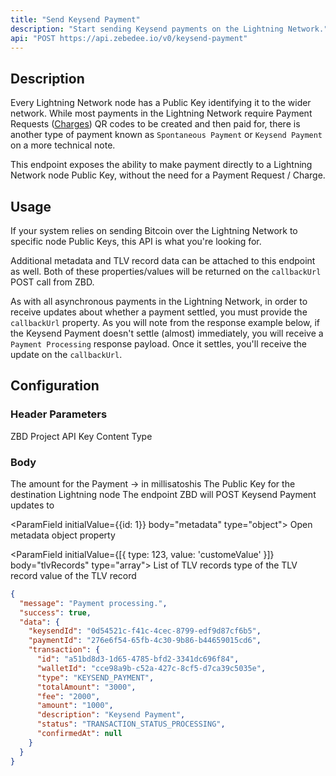 ```yaml
---
title: "Send Keysend Payment"
description: "Start sending Keysend payments on the Lightning Network."
api: "POST https://api.zebedee.io/v0/keysend-payment"
---
```


## Description

Every Lightning Network node has a Public Key identifying it to the wider network. While most payments in the Lightning Network require Payment Requests ([Charges](/knowledge-base/glossary#charges)) QR codes to be created and then paid for, there is another type of payment known as `Spontaneous Payment` or `Keysend Payment` on a more technical note.

This endpoint exposes the ability to make payment directly to a Lightning Network node Public Key, without the need for a Payment Request / Charge.

## Usage

If your system relies on sending Bitcoin over the Lightning Network to specific node Public Keys, this API is what you're looking for.

Additional metadata and TLV record data can be attached to this endpoint as well. Both of these properties/values will be returned on the `callbackUrl` POST call from ZBD.

<Info>As with all asynchronous payments in the Lightning Network, in order to receive updates about whether a payment settled, you must provide the `callbackUrl` property. As you will note from the response example below, if the Keysend Payment doesn't settle (almost) immediately, you will receive a `Payment Processing` response payload. Once it settles, you'll receive the update on the `callbackUrl`.</Info>

## Configuration

### Header Parameters

<ParamField required header="apikey" type="string">
  ZBD Project API Key
</ParamField>

<ParamField initialValue="application/json" header="Content-Type" type="string">
  Content Type
</ParamField>

### Body

<ParamField required body="amount" type="string">
  The amount for the Payment -> in millisatoshis
</ParamField>

<ParamField required body="pubkey" type="string">
  The Public Key for the destination Lightning node
</ParamField>

<ParamField initialValue="‎" body="callbackUrl" type="string">
  The endpoint ZBD will POST Keysend Payment updates to
</ParamField>

<ParamField initialValue={{id: 1}} body="metadata" type="object">
  Open metadata object property
</ParamField>

<ParamField initialValue={[{ type: 123, value: 'customeValue' }]} body="tlvRecords" type="array">
  List of TLV records
  <Expandable title="tlvRecord" defaultOpen>
    <ParamField body="type" type="number" initialValue={123}>
      type of the TLV record
    </ParamField>
    <ParamField body="value" type="string" initialValue="myTLVRecordValue">
      value of the TLV record
    </ParamField>
  </Expandable>
</ParamField>

<ResponseExample>

```json Response
{
  "message": "Payment processing.",
  "success": true,
  "data": {
    "keysendId": "0d54521c-f41c-4cec-8799-edf9d87cf6b5",
    "paymentId": "276e6f54-65fb-4c30-9b86-b44659015cd6",
    "transaction": {
      "id": "a51bd8d3-1d65-4785-bfd2-3341dc696f84",
      "walletId": "cce98a9b-c52a-427c-8cf5-d7ca39c5035e",
      "type": "KEYSEND_PAYMENT",
      "totalAmount": "3000",
      "fee": "2000",
      "amount": "1000",
      "description": "Keysend Payment",
      "status": "TRANSACTION_STATUS_PROCESSING",
      "confirmedAt": null
    }
  }
}
```

</ResponseExample>
